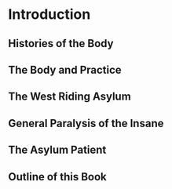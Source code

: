 # Introduction 

## Histories of the Body

## The Body and Practice

## The West Riding Asylum 

## General Paralysis of the Insane

## The Asylum Patient 

## Outline of this Book
